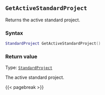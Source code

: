 ## `GetActiveStandardProject`

Returns the active standard project\index{projects!getting active}.

### Syntax {-}

``` .lua
StandardProject GetActiveStandardProject()
```

### Return value {-}

Type: [`StandardProject`](#standardproject)

The active standard project.

{{< pagebreak >}}
